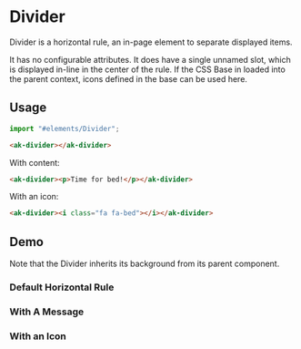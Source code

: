 

<Meta of={DividerStories} />

# Divider

Divider is a horizontal rule, an in-page element to separate displayed items.

It has no configurable attributes. It does have a single unnamed slot, which is displayed in-line in
the center of the rule. If the CSS Base in loaded into the parent context, icons defined in the base
can be used here.

## Usage

```Typescript
import "#elements/Divider";
```

```html
<ak-divider></ak-divider>
```

With content:

```html
<ak-divider><p>Time for bed!</p></ak-divider>
```

With an icon:

```html
<ak-divider><i class="fa fa-bed"></i></ak-divider>
```

## Demo

Note that the Divider inherits its background from its parent component.

### Default Horizontal Rule

<Story of={DividerStories.DefaultStory} />

### With A Message

<Story of={DividerStories.DividerWithSlottedContent} />

### With an Icon

<Story of={DividerStories.DividerWithSlottedIcon} />
